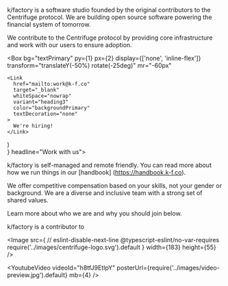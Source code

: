 


<!-- Hero-->

<Scene perspective="800px" height="500px">
  <SpinningText
    duration="30s"
    fontSize={['1.4rem', '1.8rem', '2.4rem']}
    rotateX={-15}
    rotateZ={-15}
    text="    OUR MISSION IS TO BUILD & SUPPORT A FINANCIAL ECOSYSTEM ON THE CENTRIFUGE PROTOCOL"
  />
</Scene>

<!-- Section -->

<Section headline="About">

k/factory is a software studio founded by the original contributors to the Centrifuge protocol. We are building open source software powering the financial system of tomorrow.

We contribute to the Centrifuge protocol by providing core infrastructure and work with our users to ensure adoption.

</Section>

<!-- Section -->

  <Box
    bg="textPrimary"
    py={1}
    px={2}
    display={['none', 'inline-flex']}
    transform="translateY(-50%) rotate(-25deg)"
    mr="-60px"
  >
    <Link
      href="mailto:work@k-f.co"
      target="_blank"
      whiteSpace="nowrap"
      variant="heading3"
      color="backgroundPrimary"
      textDecoration="none"
    >
      We're hiring!
    </Link>
  </Box>
)

<Section Heading={props => <Heading badge={badge} {...props} />} headline="Work with us">

k/factory is self-managed and remote friendly. You can read more about how we run things in our [handbook] (https://handbook.k-f.co).

We offer competitive compensation based on your skills, not your gender or background. We are a diverse and inclusive team with a strong set of shared values.

Learn more about who we are and why you should join below.

</Section>

<!-- Centrifuge logo -->

<Box textAlign="center" mb={5}>

<Paragraph m={0} mb={2}>
  k/factory is a contributor to
</Paragraph>

<Image
  src={
    // eslint-disable-next-line @typescript-eslint/no-var-requires
    require('../images/centrifuge-logo.svg').default
  }
  width={183}
  height={55}
/>

</Box>

<!-- Video -->

<YoutubeVideo videoId="h8tfJ9EtIpY" posterUrl={require('../images/video-preview.jpg').default} mb={4} />
